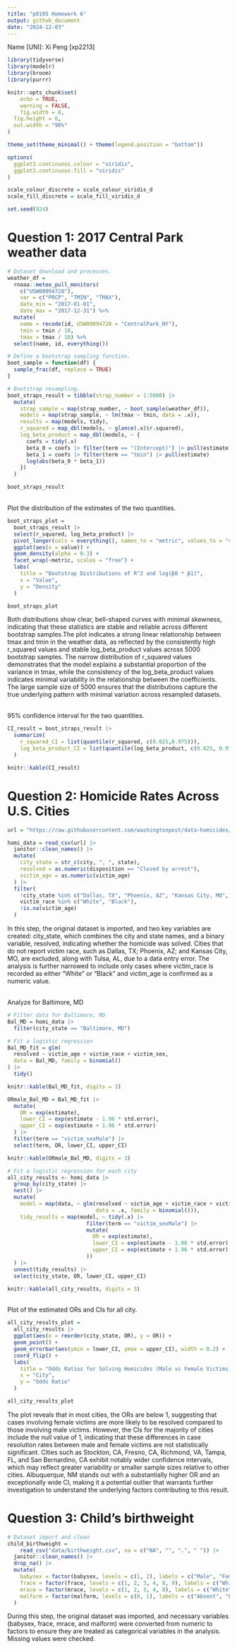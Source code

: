 ```yaml
---
title: "p8105 Homework 6"
output: github_document
date: "2024-12-03"
---
```

Name [UNI]: Xi Peng [xp2213]

```r
library(tidyverse)
library(modelr)
library(broom)
library(purrr)

knitr::opts_chunk$set(
	echo = TRUE,
	warning = FALSE,
	fig.width = 8, 
  fig.height = 6,
  out.width = "90%"
)

theme_set(theme_minimal() + theme(legend.position = "bottom"))

options(
  ggplot2.continuous.colour = "viridis",
  ggplot2.continuous.fill = "viridis"
)

scale_colour_discrete = scale_colour_viridis_d
scale_fill_discrete = scale_fill_viridis_d

set.seed(924)
```

# Question 1: 2017 Central Park weather data
```r
# Dataset download and processes.
weather_df = 
  rnoaa::meteo_pull_monitors(
    c("USW00094728"),
    var = c("PRCP", "TMIN", "TMAX"), 
    date_min = "2017-01-01",
    date_max = "2017-12-31") %>%
  mutate(
    name = recode(id, USW00094728 = "CentralPark_NY"),
    tmin = tmin / 10,
    tmax = tmax / 10) %>%
  select(name, id, everything())

# Define a bootstrap sampling function.
boot_sample = function(df) {
  sample_frac(df, replace = TRUE)
}

# Bootstrap resampling.
boot_straps_result = tibble(strap_number = 1:5000) |> 
  mutate(
    strap_sample = map(strap_number, ~ boot_sample(weather_df)),
    models = map(strap_sample, ~ lm(tmax ~ tmin, data = .x)),
    results = map(models, tidy),                         
    r_squared = map_dbl(models, ~ glance(.x)$r.squared), 
    log_beta_product = map_dbl(models, ~ {       
      coefs = tidy(.x)  
      beta_0 = coefs |> filter(term == "(Intercept)") |> pull(estimate)
      beta_1 = coefs |> filter(term == "tmin") |> pull(estimate)
      log(abs(beta_0 * beta_1))
    })
  )

boot_straps_result
```
<br>
Plot the distribution of the estimates of the two quantities.
```r
boot_straps_plot = 
  boot_straps_result |>
  select(r_squared, log_beta_product) |> 
  pivot_longer(cols = everything(), names_to = "metric", values_to = "value") |> 
  ggplot(aes(x = value)) +
  geom_density(alpha = 0.3) +
  facet_wrap(~metric, scales = "free") +
  labs(
    title = "Bootstrap Distributions of R^2 and log(β0 * β1)",
    x = "Value",
    y = "Density"
  )

boot_straps_plot
```

Both distributions show clear, bell-shaped curves with minimal skewness, indicating that these statistics are stable and reliable across different bootstrap samples.The plot indicates a strong linear relationship between tmax and tmin in the weather data, as reflected by the consistently high r_squared values and stable log_beta_product values across 5000 bootstrap samples. The narrow distribution of r_squared values demonstrates that the model explains a substantial proportion of the variance in tmax, while the consistency of the log_beta_product values indicates minimal variability in the relationship between the coefficients. The large sample size of 5000 ensures that the distributions capture the true underlying pattern with minimal variation across resampled datasets.

<br>
95% confidence interval for the two quantities.
```r
CI_result = boot_straps_result |> 
  summarize(
    r_squared_CI = list(quantile(r_squared, c(0.025,0.975))),
    log_beta_product_CI = list(quantile(log_beta_product, c(0.025, 0.975)))
  ) 

knitr::kable(CI_result)
```

# Question 2: Homicide Rates Across U.S. Cities
```r
url = "https://raw.githubusercontent.com/washingtonpost/data-homicides/refs/heads/master/homicide-data.csv"

homi_data = read_csv(url) |> 
  janitor::clean_names() |> 
  mutate(
    city_state = str_c(city, ", ", state),
    resolved = as.numeric(disposition == "Closed by arrest"),
    victim_age = as.numeric(victim_age)
  ) |> 
  filter(
    !city_state %in% c("Dallas, TX", "Phoenix, AZ", "Kansas City, MO", "Tulsa, AL"),
    victim_race %in% c("White", "Black"), 
    !is.na(victim_age)
  )
```

In this step, the original dataset is imported, and two key variables are created: city_state, which combines the city and state names, and a binary variable, resolved, indicating whether the homicide was solved. Cities that do not report victim race, such as Dallas, TX; Phoenix, AZ; and Kansas City, MO, are excluded, along with Tulsa, AL, due to a data entry error. The analysis is further narrowed to include only cases where victim_race is recorded as either "White" or "Black" and victim_age is confirmed as a numeric value.

<br>
Analyze for Baltimore, MD
```r
# Filter data for Baltimore, MD
Bal_MD = homi_data |> 
  filter(city_state == "Baltimore, MD") 

# Fit a logistic regression
Bal_MD_fit = glm(
  resolved ~ victim_age + victim_race + victim_sex,
  data = Bal_MD, family = binomial()
) |> 
  tidy()

knitr::kable(Bal_MD_fit, digits = 3)

ORmale_Bal_MD = Bal_MD_fit |> 
  mutate(
    OR = exp(estimate),
    lower_CI = exp(estimate - 1.96 * std.error),
    upper_CI = exp(estimate + 1.96 * std.error)
  ) |> 
  filter(term == "victim_sexMale") |> 
  select(term, OR, lower_CI, upper_CI)

knitr::kable(ORmale_Bal_MD, digits = 3)
```

```r
# Fit a logistic regression for each city
all_city_results <- homi_data |> 
  group_by(city_state) |> 
  nest() |> 
  mutate(
    model = map(data, ~ glm(resolved ~ victim_age + victim_race + victim_sex, 
                            data = .x, family = binomial())),
    tidy_results = map(model, ~ tidy(.x) |> 
                         filter(term == "victim_sexMale") |> 
                         mutate(
                           OR = exp(estimate),
                           lower_CI = exp(estimate - 1.96 * std.error),
                           upper_CI = exp(estimate + 1.96 * std.error)
                         ))
  ) |> 
  unnest(tidy_results) |> 
  select(city_state, OR, lower_CI, upper_CI)

knitr::kable(all_city_results, digits = 3)
```

<br>
Plot of the estimated ORs and CIs for all city.
```r
all_city_results_plot = 
  all_city_results |> 
  ggplot(aes(x = reorder(city_state, OR), y = OR)) +
  geom_point() +
  geom_errorbar(aes(ymin = lower_CI, ymax = upper_CI), width = 0.2) +
  coord_flip() +
  labs(
    title = "Odds Ratios for Solving Homicides (Male vs Female Victims)",
    x = "City",
    y = "Odds Ratio"
  )

all_city_results_plot
```

The plot reveals that in most cities, the ORs are below 1, suggesting that cases involving female victims are more likely to be resolved compared to those involving male victims. However, the CIs for the majority of cities include the null value of 1, indicating that these differences in case resolution rates between male and female victims are not statistically significant. Cities such as Stockton, CA, Fresno, CA, Richmond, VA, Tampa, FL, and San Bernardino, CA exhibit notably wider confidence intervals, which may reflect greater variability or smaller sample sizes relative to other cities. Albuquerque, NM stands out with a substantially higher OR and an exceptionally wide CI, making it a potential outlier that warrants further investigation to understand the underlying factors contributing to this result.

# Question 3: Child’s birthweight
```r
# Dataset import and clean
child_birthweight =
    read_csv("data/birthweight.csv", na = c("NA", "", ".", " ")) |> 
  janitor::clean_names() |> 
  drop_na() |> 
  mutate(
    babysex = factor(babysex, levels = c(1, 2), labels = c("Male", "Female")),
    frace = factor(frace, levels = c(1, 2, 3, 4, 8, 9), labels = c("White", "Black", "Asian", "Puerto Rican", "Other", "Unknown")),
    mrace = factor(mrace, levels = c(1, 2, 3, 4, 8), labels = c("White", "Black", "Asian", "Puerto Rican", "Other")),
    malform = factor(malform, levels = c(0, 1), labels = c("Absent", "Present"))
  )
```

During this step, the original dataset was imported, and necessary variables (babysex, frace, mrace, and malform) were converted from numeric to factors to ensure they are treated as categorical variables in the analysis. Missing values were checked.



